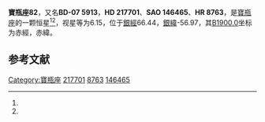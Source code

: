 {{Starbox begin
| name = 寶瓶座82
}}
{{Starbox observe
| epoch = [[J2000.0|J2000.0]]
| constell = [[寶瓶座|寶瓶座]]<ref name=SIMBAD>{{cite web
 | url=http://simbad.u-strasbg.fr/simbad/sim-id?Ident=HR+8763
 | title=Pulsating variable Star
 | publisher=Centre de Données astronomiques de Strasbourg
 | work=SIMBAD
 | accessdate=2012-07-13
 | archive-date=2016-03-17
 | archive-url=https://web.archive.org/web/20160317113359/http://simbad.u-strasbg.fr/simbad/sim-id?Ident=HR+8763
 | dead-url=no
 }}</ref><ref name=DATA>{{cite web
 | url=http://vizier.u-strasbg.fr/viz-bin/VizieR-5?-out.add=.&-source=5050&-corr=PK=HR&-out.max=9999&HR=8763
 | title=VizieR Detailed Page
 | accessdate=2012-07-13
 | archive-date=2016-03-05
 | archive-url=https://web.archive.org/web/20160305002406/http://vizier.u-strasbg.fr/viz-bin/VizieR-5?-out.add=.&-source=5050&-corr=PK=HR&-out.max=9999&HR=8763
 | dead-url=no
 }}</ref>
| 星官 = 
| ra = {{RA|23|2|32.6}}<ref name=SIMBAD /><ref name=DATA />
| dec = {{DEC|-6|34|27}}<ref name=SIMBAD /><ref name=DATA />
| appmag_v = 6.15<ref name=SIMBAD /><ref name=DATA />
}}
{{Starbox character
| class = M2III<ref name=SIMBAD /><ref name=DATA />
| b-v = 1.58<ref name=SIMBAD /><ref name=DATA />
| u-b = 1.9<ref name=SIMBAD /><ref name=DATA />
| r-i = 0.87E<ref name=SIMBAD /><ref name=DATA />
| variable = 
}}
{{Starbox astrometry
| radial_v = 1.9
| prop_mo_ra = -8
| parallax = 
| p_error = 
}}
{{Starbox catalog
| names =BD-07 5913，[[SAO星表|SAO]] 146465，[[HD星表|HD]] 217701，[[HR星表|HR]] 8763}}
{{Starbox reference |Simbad=HR+8763}}
{{Starbox end}}

'''寶瓶座82'''，又名'''BD-07 5913'''，'''HD 217701'''、'''SAO 146465'''、'''HR 8763'''，是[[寶瓶座|寶瓶座]]的一颗恒星<ref name=SIMBAD /><ref name=DATA />，视星等为6.15，位于[[銀道座標系|銀經]]66.44，[[銀道座標系|銀緯]]-56.97，其[[B1900.0|B1900.0]]坐标为赤經{{RA|22|57|21}}，赤緯{{DEC|-7|-56.97|39}}。

== 参考文献 ==
{{reflist}}

{{star-stub}}

{{寶瓶座恒星}}
[[Category:寶瓶座|Category:寶瓶座]]
[[Category:HD和HDE天體|217701]]
[[Category:HR天體|8763]]
[[Category:SAO天體|146465]]